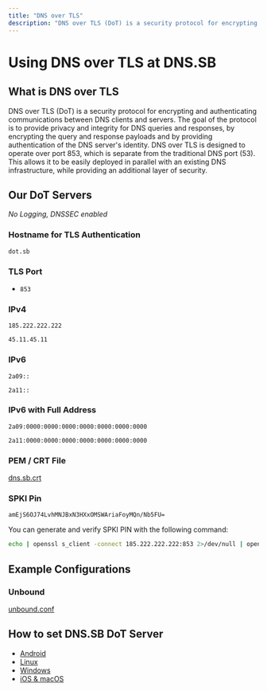 ```yaml
---
title: "DNS over TLS"
description: "DNS over TLS (DoT) is a security protocol for encrypting and wrapping Domain Name System (DNS) queries and answers via the Transport Layer Security (TLS) protocol."
---
```



# Using DNS over TLS at DNS.SB

## What is DNS over TLS

DNS over TLS (DoT) is a security protocol for encrypting and authenticating communications between DNS clients and servers. The goal of the protocol is to provide privacy and integrity for DNS queries and responses, by encrypting the query and response payloads and by providing authentication of the DNS server's identity. DNS over TLS is designed to operate over port 853, which is separate from the traditional DNS port (53). This allows it to be easily deployed in parallel with an existing DNS infrastructure, while providing an additional layer of security.

## Our DoT Servers

*No Logging, DNSSEC enabled*

### Hostname for TLS Authentication

```
dot.sb
```

### TLS Port

- `853`

### IPv4

```
185.222.222.222
```

```
45.11.45.11
```

### IPv6

```
2a09::
```

```
2a11::
```

### IPv6 with Full Address

```
2a09:0000:0000:0000:0000:0000:0000:0000
```

```
2a11:0000:0000:0000:0000:0000:0000:0000
```

### PEM / CRT File

[dns.sb.crt](https://github.com/dns-sb/DoT/blob/master/cert/dns.sb.crt)

### SPKI Pin

```
amEjS6OJ74LvhMNJBxN3HXxOMSWAriaFoyMQn/Nb5FU=
```

You can generate and verify SPKI PIN with the following command:

```bash
echo | openssl s_client -connect 185.222.222.222:853 2>/dev/null | openssl x509 -pubkey -noout | openssl pkey -pubin -outform der | openssl dgst -sha256 -binary | openssl enc -base64
```

## Example Configurations

### Unbound

[unbound.conf](https://github.com/dns-sb/DoT/blob/master/example/unbound.conf)

## How to set DNS.SB DoT Server

- [Android](/dot/android/)
- [Linux](/dot/linux/)
- [Windows](/dot/windows/)
- [iOS & macOS](/dot/apple/)
